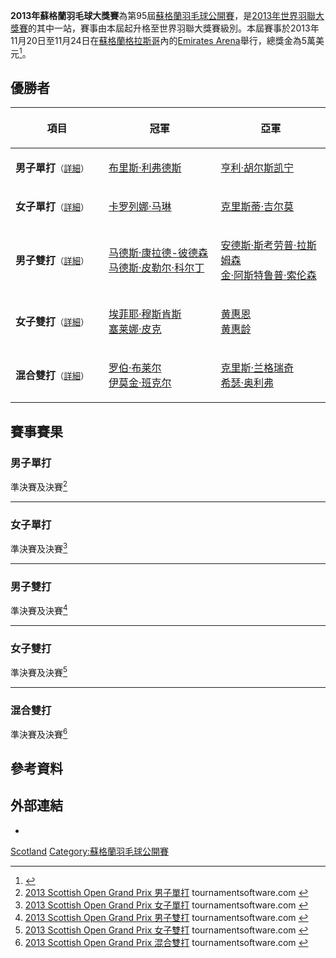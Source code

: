 {{noteTA|G1=Badminton}}
{{infobox badminton event
|name           = 2013年蘇格蘭羽毛球大獎賽
<!-- 注释出：|image          = Scottish Open Grand Prix.jpg -->
|size           = 250px
|caption        =
|dates          = 2013年11月20日－11月24日
|number_edition = 第95屆
|level          = 3B
|prize_money    = 5萬美元
|location       = {{SCO}}[[格拉斯哥|格拉斯哥]]
|venue          = [[Emirates_Arena|Emirates Arena]]
|previous       = 2012年蘇格蘭羽毛球國際賽 
|next           = 2014年蘇格蘭羽毛球大獎賽
}}
'''2013年蘇格蘭羽毛球大獎賽'''為第95屆[[蘇格蘭羽毛球公開賽|蘇格蘭羽毛球公開賽]]，是[[2013年世界羽聯大獎賽|2013年世界羽聯大獎賽]]的其中一站，賽事由本屆起升格至世界羽聯大獎賽級別。本屆賽事於2013年11月20日至11月24日在[[蘇格蘭|蘇格蘭]][[格拉斯哥|格拉斯哥]]內的[[Emirates_Arena|Emirates Arena]]舉行，總獎金為5萬美元<ref>{{cite web|title=Scottish Open Grand Prix - Tournament prospectus|url=http://www.bwfbadminton.org/file.aspx?id=485414&dl=1|publisher=BADMINTONscotland|access-date=2013-11-25|archive-url=https://web.archive.org/web/20131127104549/http://www.bwfbadminton.org/file.aspx?id=485414&dl=1|archive-date=2013-11-27|dead-url=yes}}{{en}}</ref>。

== 優勝者 ==
{| class=wikitable style="font-size:small"
!width="200"|項目
!width="250"|冠軍
!width="250"|亞軍
|-
|'''男子單打'''<small>（[[#男子單打|詳細]]）</small>
|{{flagicon|FRA}} [[布里斯·利弗德斯|布里斯·利弗德斯]]
|{{flagicon|SWE}} [[亨利·胡尔斯凯宁|亨利·胡尔斯凯宁]]
|-
|'''女子單打'''<small>（[[#女子單打|詳細]]）</small>
|{{flagicon|ESP}} [[卡罗列娜·马琳|卡罗列娜·马琳]]
|{{flagicon|SCO}} [[克里斯蒂·吉尔莫|克里斯蒂·吉尔莫]]
|-
|'''男子雙打'''<small>（[[#男子雙打|詳細]]）</small>
|{{flagicon|DEN}} [[马德斯·康拉德-彼德森|马德斯·康拉德-彼德森]]<br/>{{flagicon|DEN}} [[马德斯·皮勒尔·科尔丁|马德斯·皮勒尔·科尔丁]]
|{{flagicon|DEN}} [[安德斯·斯考劳普·拉斯姆森|安德斯·斯考劳普·拉斯姆森]]<br/>{{flagicon|DEN}} [[金·阿斯特鲁普·索伦森|金·阿斯特鲁普·索伦森]]
|-
|'''女子雙打'''<small>（[[#女子雙打|詳細]]）</small>
|{{flagicon|NED}} [[埃菲耶·穆斯肯斯|埃菲耶·穆斯肯斯]]<br/>{{flagicon|NED}} [[塞莱娜·皮克|塞莱娜·皮克]]
|{{flagicon|MAS}} [[黄惠恩|黄惠恩]]<br/>{{flagicon|MAS}} [[黄惠龄|黄惠龄]]
|-
|'''混合雙打'''<small>（[[#混合雙打|詳細]]）</small>
|{{flagicon|SCO}} [[罗伯·布莱尔|罗伯·布莱尔]]<br/>{{flagicon|SCO}} [[伊莫金·班克尔|伊莫金·班克尔]]
|{{flagicon|ENG}} [[克里斯·兰格瑞奇|克里斯·兰格瑞奇]]<br/>{{flagicon|ENG}} [[希瑟·奥利弗|希瑟·奥利弗]]
|}

== 賽事賽果 ==
=== 男子單打 ===
;準決賽及決賽<ref name="MS">[http://www.tournamentsoftware.com/sport/draw.aspx?id=6A86F669-0F9C-4732-8F29-F72136C61AD9&draw=2 2013 Scottish Open Grand Prix 男子單打] {{Webarchive|url=https://archive.is/20131125052951/http://www.tournamentsoftware.com/sport/draw.aspx?id=6A86F669-0F9C-4732-8F29-F72136C61AD9&draw=2 |date=2013-11-25 }} tournamentsoftware.com {{en}}</ref>
{{4TeamBracket-Tennis3-v2
| team-width=200
| RD1-seed1=1
| RD1-team1={{flagicon|FIN}} [[维莱·朗|维莱·朗]]
| RD1-score1-1=13
| RD1-score1-2=17
| RD1-score1-3=
| RD1-seed2=3
| RD1-team2='''{{flagicon|FRA}} [[布里斯·利弗德斯|布里斯·利弗德斯]]
| RD1-score2-1='''21
| RD1-score2-2='''21
| RD1-score2-3=

| RD1-seed3=8
| RD1-team3={{flagicon|INA}} [[安德鲁·库尔尼亚万·泰德乔诺|安德鲁·库尔尼亚万·泰德乔诺]]
| RD1-score3-1=19
| RD1-score3-2=18
| RD1-score3-3=
| RD1-seed4=2
| RD1-team4='''{{flagicon|SWE}} [[亨利·胡尔斯凯宁|亨利·胡尔斯凯宁]]
| RD1-score4-1='''21
| RD1-score4-2='''21
| RD1-score4-3=

| RD2-seed1=3
| RD2-team1='''{{flagicon|FRA}} [[布里斯·利弗德斯|布里斯·利弗德斯]]
| RD2-score1-1='''21
| RD2-score1-2=16
| RD2-score1-3='''21
| RD2-seed2=2
| RD2-team2={{flagicon|SWE}} [[亨利·胡尔斯凯宁|亨利·胡尔斯凯宁]]
| RD2-score2-1=8
| RD2-score2-2='''21
| RD2-score2-3=16
}}
----

=== 女子單打 ===
;準決賽及決賽<ref name="WS">[http://www.tournamentsoftware.com/sport/draw.aspx?id=6A86F669-0F9C-4732-8F29-F72136C61AD9&draw=10 2013 Scottish Open Grand Prix 女子單打] {{Wayback|url=http://www.tournamentsoftware.com/sport/draw.aspx?id=6A86F669-0F9C-4732-8F29-F72136C61AD9&draw=10 |date=20171023022432 }} tournamentsoftware.com {{en}}</ref>
{{4TeamBracket-Tennis3-v2
| team-width=200
| RD1-seed1=1
| RD1-team1='''{{flagicon|ESP}} [[卡罗列娜·马琳|卡罗列娜·马琳]]
| RD1-score1-1='''21
| RD1-score1-2='''21
| RD1-score1-3=
| RD1-seed2=
| RD1-team2={{flagicon|DEN}} [[桑德拉-玛丽亚·延森|桑德拉-玛丽亚·延森]]
| RD1-score2-1=15
| RD1-score2-2=19
| RD1-score2-3=

| RD1-seed3=4
| RD1-team3={{flagicon|ESP}} [[比阿特丽斯·科拉莱斯|比阿特丽斯·科拉莱斯]]
| RD1-score3-1=10
| RD1-score3-2='''21
| RD1-score3-3=16
| RD1-seed4=2
| RD1-team4='''{{flagicon|SCO}} [[克里斯蒂·吉尔莫|克里斯蒂·吉尔莫]]
| RD1-score4-1='''21
| RD1-score4-2=17
| RD1-score4-3='''21

| RD2-seed1=1
| RD2-team1='''{{flagicon|ESP}} [[卡罗列娜·马琳|卡罗列娜·马琳]]
| RD2-score1-1='''21
| RD2-score1-2=11
| RD2-score1-3='''21
| RD2-seed2=2
| RD2-team2={{flagicon|SCO}} [[克里斯蒂·吉尔莫|克里斯蒂·吉尔莫]]
| RD2-score2-1=14
| RD2-score2-2='''21
| RD2-score2-3=13
}}
----

=== 男子雙打 ===
;準決賽及決賽<ref name="MD">[http://www.tournamentsoftware.com/sport/draw.aspx?id=6A86F669-0F9C-4732-8F29-F72136C61AD9&draw=6 2013 Scottish Open Grand Prix 男子雙打] tournamentsoftware.com {{en}}</ref>
{{4TeamBracket-Tennis3-v2
| team-width=200
| RD1-seed1=5
| RD1-team1='''{{flagicon|DEN}} [[马德斯·康拉德-彼德森|马德斯·康拉德-彼德森]]<br/> {{flagicon|DEN}} [[马德斯·皮勒尔·科尔丁|马德斯·皮勒尔·科尔丁]]
| RD1-score1-1=
| RD1-score1-2=
| RD1-score1-3=
| RD1-seed2=3
| RD1-team2={{flagicon|POL}} [[亚当·克瓦林纳|亚当·克瓦林纳]]<br/> {{flagicon|POL}} [[普热梅斯瓦夫·瓦查|普热梅斯瓦夫·瓦查]] (棄權)
| RD1-score2-1=
| RD1-score2-2=
| RD1-score2-3=

| RD1-seed3=6
| RD1-team3='''{{flagicon|DEN}} [[安德斯·斯考劳普·拉斯姆森|安德斯·斯考劳普·拉斯姆森]]<br/> {{flagicon|DEN}} [[金·阿斯特鲁普·索伦森|金·阿斯特鲁普·索伦森]]
| RD1-score3-1='''21
| RD1-score3-2='''21
| RD1-score3-3=
| RD1-seed4=
| RD1-team4={{flagicon|SCO}} [[罗伯·布莱尔|罗伯·布莱尔]]<br/> {{flagicon|MAS}} [[陳斌生|陳斌生]]
| RD1-score4-1=19
| RD1-score4-2=19
| RD1-score4-3=

| RD2-seed1=5
| RD2-team1='''{{flagicon|DEN}} [[马德斯·康拉德-彼德森|马德斯·康拉德-彼德森]]<br/> {{flagicon|DEN}} [[马德斯·皮勒尔·科尔丁|马德斯·皮勒尔·科尔丁]]
| RD2-score1-1=
| RD2-score1-2=
| RD2-score1-3=
| RD2-seed2=6
| RD2-team2={{nowrap|{{flagicon|DEN}} [[安德斯·斯考劳普·拉斯姆森|安德斯·斯考劳普·拉斯姆森]]<br/> {{flagicon|DEN}} [[金·阿斯特鲁普·索伦森|金·阿斯特鲁普·索伦森]] (棄權)}}
| RD2-score2-1=
| RD2-score2-2=
| RD2-score2-3=
}}
----

=== 女子雙打 ===
;準決賽及決賽<ref name="WD">[http://www.tournamentsoftware.com/sport/draw.aspx?id=6A86F669-0F9C-4732-8F29-F72136C61AD9&draw=7 2013 Scottish Open Grand Prix 女子雙打] tournamentsoftware.com {{en}}</ref>
{{4TeamBracket-Tennis3-v2
| team-width=200
| RD1-seed1=1
| RD1-team1={{flagicon|SCO}} [[伊莫金·班克尔|伊莫金·班克尔]]<br/> {{flagicon|BUL}} [[佩蒂娅·内德尔奇娃|佩蒂娅·内德尔奇娃]]
| RD1-score1-1=19
| RD1-score1-2=22
| RD1-score1-3=
| RD1-seed2=
| RD1-team2='''{{flagicon|NED}} [[埃菲耶·穆斯肯斯|埃菲耶·穆斯肯斯]]<br/> {{flagicon|NED}} [[塞莱娜·皮克|塞莱娜·皮克]]
| RD1-score2-1='''21
| RD1-score2-2='''24
| RD1-score2-3=

| RD1-seed3=4
| RD1-team3='''{{flagicon|MAS}} [[黄惠恩|黄惠恩]]<br/> {{flagicon|MAS}} [[黄惠龄|黄惠龄]]
| RD1-score3-1='''21
| RD1-score3-2=''19
| RD1-score3-3=
| RD1-seed4=
| RD1-team4={{nowrap|{{flagicon|INA}} [[凯希亚·纽维塔·哈纳迪亚|凯希亚·纽维塔·哈纳迪亚]]<br/> {{flagicon|INA}} [[德维·蒂卡·佩马塔萨里|德维·蒂卡·佩马塔萨里]] (中途退出)}}
| RD1-score4-1=10
| RD1-score4-2=''13
| RD1-score4-3=

| RD2-seed1=
| RD2-team1='''{{flagicon|NED}} [[埃菲耶·穆斯肯斯|埃菲耶·穆斯肯斯]]<br/> {{flagicon|NED}} [[塞莱娜·皮克|塞莱娜·皮克]]
| RD2-score1-1='''25
| RD2-score1-2=15
| RD2-score1-3='''21
| RD2-seed2=4
| RD2-team2={{flagicon|MAS}} [[黄惠恩|黄惠恩]]<br/> {{flagicon|MAS}} [[黄惠龄|黄惠龄]]
| RD2-score2-1=23
| RD2-score2-2='''21
| RD2-score2-3=16
}}
----

=== 混合雙打 ===
;準決賽及決賽<ref name="XD">[http://www.tournamentsoftware.com/sport/draw.aspx?id=6A86F669-0F9C-4732-8F29-F72136C61AD9&draw=9 2013 Scottish Open Grand Prix 混合雙打] {{Wayback|url=http://www.tournamentsoftware.com/sport/draw.aspx?id=6A86F669-0F9C-4732-8F29-F72136C61AD9&draw=9 |date=20171023015429 }} tournamentsoftware.com {{en}}</ref>
{{4TeamBracket-Tennis3-v2
| team-width=200
| RD1-seed1=1
| RD1-team1='''{{flagicon|ENG}} [[克里斯·兰格瑞奇|克里斯·兰格瑞奇]]<br/> {{flagicon|ENG}} [[希瑟·奥利弗|希瑟·奥利弗]]
| RD1-score1-1='''21
| RD1-score1-2='''21
| RD1-score1-3=
| RD1-seed2=
| RD1-team2={{flagicon|FRA}} [[罗南·拉巴尔|罗南·拉巴尔]]<br/> {{flagicon|FRA}} [[埃米莉·拉菲尔|埃米莉·拉菲尔]]
| RD1-score2-1=18
| RD1-score2-2=18
| RD1-score2-3=

| RD1-seed3=6
| RD1-team3={{flagicon|NED}} [[雅高·阿伦斯|雅高·阿伦斯]]<br/> {{flagicon|NED}} [[塞莱娜·皮克|塞莱娜·皮克]]
| RD1-score3-1=13
| RD1-score3-2=16
| RD1-score3-3=
| RD1-seed4=5
| RD1-team4='''{{flagicon|SCO}} [[罗伯·布莱尔|罗伯·布莱尔]]<br/> {{flagicon|SCO}} [[伊莫金·班克尔|伊莫金·班克尔]]
| RD1-score4-1='''21
| RD1-score4-2='''21
| RD1-score4-3=

| RD2-seed1=1
| RD2-team1={{flagicon|ENG}} [[克里斯·兰格瑞奇|克里斯·兰格瑞奇]]<br/> {{flagicon|ENG}} [[希瑟·奥利弗|希瑟·奥利弗]]
| RD2-score1-1=16
| RD2-score1-2=14
| RD2-score1-3=
| RD2-seed2=5
| RD2-team2='''{{flagicon|SCO}} [[罗伯·布莱尔|罗伯·布莱尔]]<br/> {{flagicon|SCO}} [[伊莫金·班克尔|伊莫金·班克尔]]
| RD2-score2-1='''21
| RD2-score2-2='''21
| RD2-score2-3=
}}

== 參考資料 ==
{{Reflist}}

== 外部連結 ==
*{{official|http://www.badmintonscotland.org.uk/index.php/officials-a-volunteers/scottish-international-championships}}{{en}}

{{2013年世界羽聯大獎賽}}

[[Category:2013年世界羽聯大獎賽|Scotland]]
[[Category:蘇格蘭羽毛球公開賽|Category:蘇格蘭羽毛球公開賽]]
